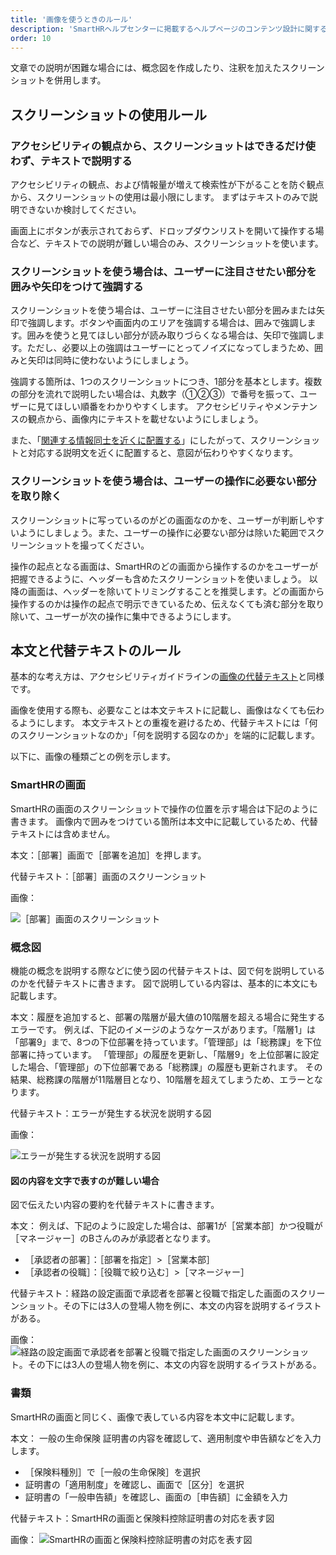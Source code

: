 ```yaml
---
title: '画像を使うときのルール'
description: 'SmartHRヘルプセンターに掲載するヘルプページのコンテンツ設計に関する考え方をまとめています。'
order: 10
---
```


文章での説明が困難な場合には、概念図を作成したり、注釈を加えたスクリーンショットを併用します。

## スクリーンショットの使用ルール

### アクセシビリティの観点から、スクリーンショットはできるだけ使わず、テキストで説明する
アクセシビリティの観点、および情報量が増えて検索性が下がることを防ぐ観点から、スクリーンショットの使用は最小限にします。
まずはテキストのみで説明できないか検討してください。

画面上にボタンが表示されておらず、ドロップダウンリストを開いて操作する場合など、テキストでの説明が難しい場合のみ、スクリーンショットを使います。

### スクリーンショットを使う場合は、ユーザーに注目させたい部分を囲みや矢印をつけて強調する

スクリーンショットを使う場合は、ユーザーに注目させたい部分を囲みまたは矢印で強調します。ボタンや画面内のエリアを強調する場合は、囲みで強調します。囲みを使うと見てほしい部分が読み取りづらくなる場合は、矢印で強調します。ただし、必要以上の強調はユーザーにとってノイズになってしまうため、囲みと矢印は同時に使わないようにしましょう。

強調する箇所は、1つのスクリーンショットにつき、1部分を基本とします。複数の部分を流れで説明したい場合は、丸数字（①②③）で番号を振って、ユーザーに見てほしい順番をわかりやすくします。
アクセシビリティやメンテナンスの観点から、画像内にテキストを載せないようにしましょう。

また、「[関連する情報同士を近くに配置する](../basic-rule/#h4-4)」にしたがって、スクリーンショットと対応する説明文を近くに配置すると、意図が伝わりやすくなります。

### スクリーンショットを使う場合は、ユーザーの操作に必要ない部分を取り除く

スクリーンショットに写っているのがどの画面なのかを、ユーザーが判断しやすいようにしましょう。また、ユーザーの操作に必要ない部分は除いた範囲でスクリーンショットを撮ってください。

操作の起点となる画面は、SmartHRのどの画面から操作するのかをユーザーが把握できるように、ヘッダーも含めたスクリーンショットを使いましょう。
以降の画面は、ヘッダーを除いてトリミングすることを推奨します。どの画面から操作するのかは操作の起点で明示できているため、伝えなくても済む部分を取り除いて、ユーザーが次の操作に集中できるようにします。

## 本文と代替テキストのルール

基本的な考え方は、アクセシビリティガイドラインの[画像の代替テキスト](https://smarthr.design/accessibility/alternative-text/)と同様です。

画像を使用する際も、必要なことは本文テキストに記載し、画像はなくても伝わるようにします。
本文テキストとの重複を避けるため、代替テキストには「何のスクリーンショットなのか」「何を説明する図なのか」を端的に記載します。

以下に、画像の種類ごとの例を示します。

### SmartHRの画面

SmartHRの画面のスクリーンショットで操作の位置を示す場合は下記のように書きます。
画像内で囲みをつけている箇所は本文中に記載しているため、代替テキストには含めません。

本文：［部署］画面で［部署を追加］を押します。

代替テキスト：［部署］画面のスクリーンショット

画像：

![［部署］画面のスクリーンショット](../images/screenshot_sample.png)

### 概念図

機能の概念を説明する際などに使う図の代替テキストは、図で何を説明しているのかを代替テキストに書きます。
図で説明している内容は、基本的に本文にも記載します。

本文：履歴を追加すると、部署の階層が最大値の10階層を超える場合に発生するエラーです。
例えば、下記のイメージのようなケースがあります。「階層1」は「部署9」まで、8つの下位部署を持っています。「管理部」は「総務課」を下位部署に持っています。
「管理部」の履歴を更新し、「階層9」を上位部署に設定した場合、「管理部」の下位部署である「総務課」の履歴も更新されます。
その結果、総務課の階層が11階層目となり、10階層を超えてしまうため、エラーとなります。

代替テキスト：エラーが発生する状況を説明する図

画像：

![エラーが発生する状況を説明する図](../images/conceptual-diagram-sample.png)

#### 図の内容を文字で表すのが難しい場合

図で伝えたい内容の要約を代替テキストに書きます。

本文：
例えば、下記のように設定した場合は、部署1が［営業本部］かつ役職が［マネージャー］のBさんのみが承認者となります。

* ［承認者の部署］：［部署を指定］>［営業本部］
* ［承認者の役職］：［役職で絞り込む］>［マネージャー］

代替テキスト：経路の設定画面で承認者を部署と役職で指定した画面のスクリーンショット。その下には3人の登場人物を例に、本文の内容を説明するイラストがある。

画像：
![経路の設定画面で承認者を部署と役職で指定した画面のスクリーンショット。その下には3人の登場人物を例に、本文の内容を説明するイラストがある。](../images/conceptual-diagram-sample-2.png)

### 書類

SmartHRの画面と同じく、画像で表している内容を本文中に記載します。

本文：
一般の生命保険
証明書の内容を確認して、適用制度や申告額などを入力します。
- ［保険料種別］で［一般の生命保険］を選択
- 証明書の「適用制度」を確認し、画面で［区分］を選択
- 証明書の「一般申告額」を確認し、画面の［申告額］に金額を入力

代替テキスト：SmartHRの画面と保険料控除証明書の対応を表す図

画像：
![SmartHRの画面と保険料控除証明書の対応を表す図](../images/document-sample.png)
